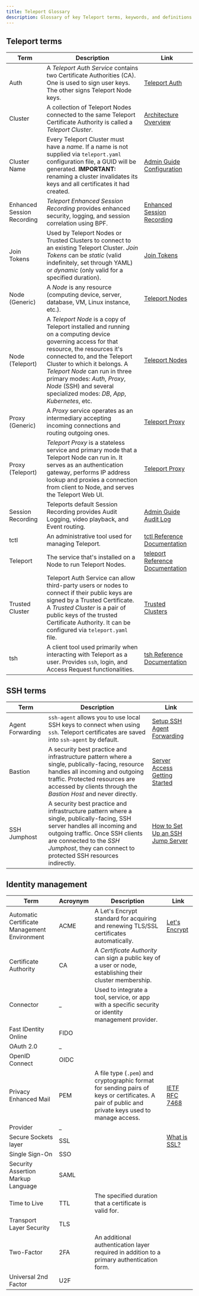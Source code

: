 ```yaml
---
title: Teleport Glossary
description: Glossary of key Teleport terms, keywords, and definitions.
---
```


## Teleport terms

| Term | Description | Link |
| --- | --- | --- |
| Auth | A *Teleport Auth Service* contains two Certificate Authorities (CA). One is used to sign user keys. The other signs Teleport Node keys. | [Teleport Auth](../architecture/authentication.mdx) |
| Cluster | A collection of Teleport Nodes connected to the same Teleport Certificate Authority is called a *Teleport Cluster*. | [Architecture Overview](../architecture/overview.mdx) |
| Cluster Name | Every Teleport Cluster must have a *name*. If a name is not supplied via `teleport.yaml` configuration file, a GUID will be generated. **IMPORTANT:** renaming a cluster invalidates its keys and all certificates it had created. | [Admin Guide Configuration](../admin-guide.mdx#configuration) |
| Enhanced Session Recording | *Teleport Enhanced Session Recording* provides enhanced security, logging, and session correlation using BPF. | [Enhanced Session Recording](../server-access/guides/bpf-session-recording.mdx) |
| Join Tokens | Used by Teleport Nodes or Trusted Clusters to connect to an existing Teleport Cluster. *Join Tokens* can be *static* (valid indefinitely, set through YAML) or *dynamic* (only valid for a specified duration). | [Join Tokens](../architecture/trustedclusters.mdx#join-tokens) |
| Node (Generic) | A *Node* is any resource (computing device, server, database, VM, Linux instance, etc.). | [Teleport Nodes](../architecture/nodes.mdx) |
| Node (Teleport) | A *Teleport Node* is a copy of Teleport installed and running on a computing device governing access for that resource, the resources it's connected to, and the Teleport Cluster to which it belongs. A *Teleport Node* can run in three primary modes: *Auth*, *Proxy*, *Node* (SSH) and several specialized modes: *DB*, *App*, *Kubernetes*, etc. | [Teleport Nodes](../architecture/nodes.mdx) |
| Proxy (Generic) | A *Proxy* service operates as an intermediary accepting incoming connections and routing outgoing ones. | [Teleport Proxy](../architecture/proxy.mdx) |
| Proxy (Teleport) | *Teleport Proxy* is a stateless service and primary mode that a Teleport Node can run in. It serves as an authentication gateway, performs IP address lookup and proxies a connection from client to Node, and serves the Teleport Web UI. | [Teleport Proxy](../architecture/proxy.mdx) |
| Session Recording | Teleports default Session Recording provides Audit Logging, video playback, and Event routing. | [Admin Guide Audit Log](../admin-guide.mdx#audit-log) |
| tctl | An administrative tool used for managing Teleport. | [tctl Reference Documentation](../reference/cli-docs.mdx#tctl) |
| Teleport | The service that's installed on a Node to run Teleport Nodes. | [teleport Reference Documentation](../reference/cli-docs.mdx#teleport) |
| Trusted Cluster | Teleport Auth Service can allow third-party users or nodes to connect if their public keys are signed by a Trusted Certificate. A *Trusted Cluster* is a pair of public keys of the trusted Certificate Authority. It can be configured via `teleport.yaml` file. | [Trusted Clusters](../architecture/trustedclusters.mdx) |
| tsh | A client tool used primarily when interacting with Teleport as a user. Provides `ssh`, login, and Access Request functionalities. | [tsh Reference Documentation](../reference/cli-docs.mdx#tsh) |

## SSH terms

| Term | Description | Link |
| --- | --- | --- |
| Agent Forwarding | `ssh-agent` allows you to use local SSH keys to connect when using `ssh`. Teleport certificates are saved into `ssh-agent` by default. | [Setup SSH Agent Forwarding](../server-access/guides/openssh.mdx#setup-ssh-agent-forwarding) |
| Bastion | A security best practice and infrastructure pattern where a single, publically-facing, resource handles all incoming and outgoing traffic. Protected resources are accessed by clients through the *Bastion Host* and never directly. | [Server Access Getting Started](../server-access/getting-started.mdx) |
| SSH Jumphost | A security best practice and infrastructure pattern where a single, publically-facing, SSH server handles all incoming and outgoing traffic. Once SSH clients are connected to the *SSH Jumphost*, they can connect to protected SSH resources indirectly.  | [How to Set Up an SSH Jump Server](https://goteleport.com/blog/ssh-jump-server/) |

## Identity management

| Term | Acroynym | Description | Link |
| --- | --- | --- |  --- |
| Automatic Certificate Management Environment | ACME | A Let's Encrypt standard for acquiring and renewing TLS/SSL certificates automatically.| [Let's Encrypt](https://letsencrypt.org/docs/) |
| Certificate Authority | CA | A *Certificate Authority* can sign a public key of a user or node, establishing their cluster membership. | |
| Connector | _ | Used to integrate a tool, service, or app with a specific security or identity management provider. | |
| Fast IDentity Online | FIDO | |
| OAuth 2.0 | _ | | 
| OpenID Connect | OIDC | | | 
| Privacy Enhanced Mail | PEM | A file type (`.pem`) and cryptographic format for sending pairs of keys or certificates. A pair of public and private keys used to manage access. | [IETF RFC 7468](https://datatracker.ietf.org/doc/html/rfc7468) |
| Provider | _ | | 
| Secure Sockets layer | SSL | | [What is SSL?](https://www.ssl.com/faqs/faq-what-is-ssl/) | 
| Single Sign-On | SSO | | | 
| Security Assertion Markup Language | SAML | | | 
| Time to Live | TTL | The specified duration that a certificate is valid for. | |
| Transport Layer Security | TLS | | | 
| Two-Factor | 2FA | An additional authentication layer required in addition to a primary authentication form. | |
| Universal 2nd Factor | U2F | | 